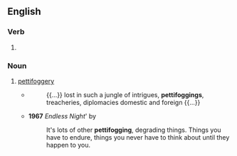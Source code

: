 ==English==

===Verb===
{{head|en|verb form}}

# {{present participle of|en|pettifog|nocat=1}}

===Noun===
{{en-noun}}

# [[pettifoggery]]
#* {{RQ:Carlyle Friedrich}}
#*: {{...}} lost in such a jungle of intrigues, '''pettifoggings''', treacheries, diplomacies domestic and foreign {{...}}
#* '''1967''' ''Endless Night''' by {{w|Agatha Cristie}}
#*: It's lots of other '''pettifogging''', degrading things. Things you have to endure, things you never have to think about until they happen to you.